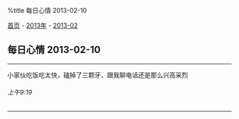 %title 每日心情 2013-02-10

[[../../../index|首页]] - [[../index|2013年]] - [[index|2013-02]]
==每日心情 2013-02-10==
----
小家伙吃饭吃太快，磕掉了三颗牙，跟我聊电话还是那么兴高采烈
======上午9:19======
----
